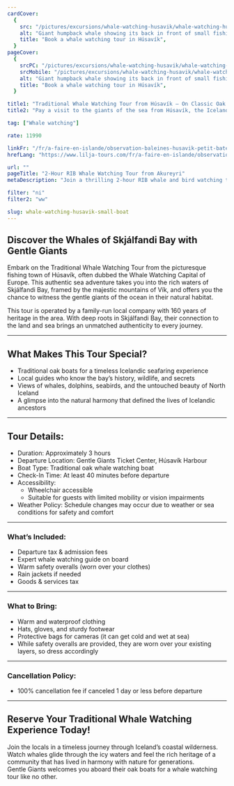 ```yaml
---
cardCover:
  {
    src: "/pictures/excursions/whale-watching-husavik/whale-watching-husavik-card.webp",
    alt: "Giant humpback whale showing its back in front of small fishing boat",
    title: "Book a whale watching tour in Húsavík",
  }
pageCover:
  {
    srcPC: "/pictures/excursions/whale-watching-husavik/whale-watching-husavik-header-pc.webp",
    srcMobile: "/pictures/excursions/whale-watching-husavik/whale-watching-husavik-header-mobile.webp",
    alt: "Giant humpback whale showing its back in front of small fishing boat",
    title: "Book a whale watching tour in Húsavík",
  }

title1: "Traditional Whale Watching Tour from Húsavík – On Classic Oak Boats"
title2: "Pay a visit to the giants of the sea from Húsavík, the Icelandic capital of Whale Watching"

tag: ["Whale watching"]

rate: 11990

linkFr: "/fr/a-faire-en-islande/observation-baleines-husavik-petit-bateau"
hrefLang: "https://www.lilja-tours.com/fr/a-faire-en-islande/observation-baleines-husavik-petit-bateau/"

url: ""
pageTitle: "2-Hour RIB Whale Watching Tour from Akureyri"
metaDescription: "Join a thrilling 2-hour RIB whale and bird watching tour in Eyjafjörður from Akureyri. Small groups, expert guides, and unforgettable wildlife encounters."

filter: "ni"
filter2: "ww"

slug: whale-watching-husavik-small-boat
---
```


## Discover the Whales of Skjálfandi Bay with Gentle Giants

Embark on the Traditional Whale Watching Tour from the picturesque fishing town of Húsavík, often dubbed the Whale Watching Capital of Europe. This authentic sea adventure takes you into the rich waters of Skjálfandi Bay, framed by the majestic mountains of Vík, and offers you the chance to witness the gentle giants of the ocean in their natural habitat.

This tour is operated by a family-run local company with 160 years of heritage in the area. With deep roots in Skjálfandi Bay, their connection to the land and sea brings an unmatched authenticity to every journey.

---

## What Makes This Tour Special?

- Traditional oak boats for a timeless Icelandic seafaring experience
- Local guides who know the bay’s history, wildlife, and secrets
- Views of whales, dolphins, seabirds, and the untouched beauty of North Iceland
- A glimpse into the natural harmony that defined the lives of Icelandic ancestors

---

## Tour Details:

- Duration: Approximately 3 hours
- Departure Location: Gentle Giants Ticket Center, Húsavík Harbour
- Boat Type: Traditional oak whale watching boat
- Check-In Time: At least 40 minutes before departure
- Accessibility:
  - Wheelchair accessible
  - Suitable for guests with limited mobility or vision impairments
- Weather Policy: Schedule changes may occur due to weather or sea conditions for safety and comfort

---

### What’s Included:

- Departure tax & admission fees
- Expert whale watching guide on board
- Warm safety overalls (worn over your clothes)
- Rain jackets if needed
- Goods & services tax

---

### What to Bring:

- Warm and waterproof clothing
- Hats, gloves, and sturdy footwear
- Protective bags for cameras (it can get cold and wet at sea)
- While safety overalls are provided, they are worn over your existing layers, so dress accordingly

---

### Cancellation Policy:

- 100% cancellation fee if canceled 1 day or less before departure

---

## Reserve Your Traditional Whale Watching Experience Today!

Join the locals in a timeless journey through Iceland’s coastal wilderness. Watch whales glide through the icy waters and feel the rich heritage of a community that has lived in harmony with nature for generations.  
Gentle Giants welcomes you aboard their oak boats for a whale watching tour like no other.

<script
  type="text/javascript"
  src="https://widgets.bokun.io/assets/javascripts/apps/build/BokunWidgetsLoader.js?bookingChannelUUID=97236c68-b945-4a96-8587-660bdc4c45fd"
  async
></script>

<div
  class="bokunWidget"
  data-src="https://widgets.bokun.io/online-sales/97236c68-b945-4a96-8587-660bdc4c45fd/experience-calendar/575"
></div>
